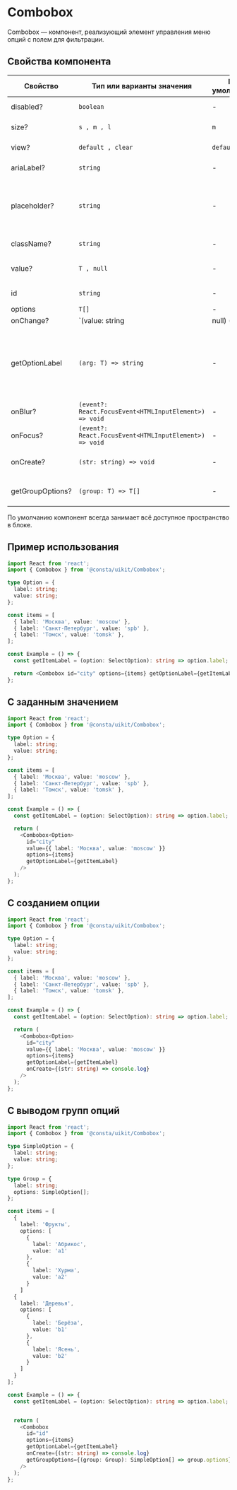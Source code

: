 
# Combobox

Combobox — компонент, реализующий элемент управления меню опций с полем для фильтрации.

## Cвойства компонента

| Свойство         | Тип или варианты значения                              | По умолчанию | Описание                                                                                      |
| ---------------- | ------------------------------------------------------ | ------------ | --------------------------------------------------------------------------------------------- |
| disabled?        | `boolean`                                              | -            | Активность компонента                                                                         |
| size?            | `s , m , l`                                            | `m`          | Размер компонента                                                                             |
| view?            | `default , clear`                                      | `default`    | Внешний вид компонента                                                                        |
| ariaLabel?       | `string`                                               | -            | `aria` атрибут для метки                                                                      |
| placeholder?     | `string`                                               | -            | Placeholder — текст, который отобразится в качестве подсказки в пустом поле                   |
| className?       | `string`                                               | -            | Дополнительный класс                                                                          |
| value?           | `T , null`                                             | -            | Значение селекта, по умолчанию `null`.                                                        |
| id               | `string`                                               | -            | Идентификатор селекта                                                                         |
| options          | `T[]`                                                  | -            | Опции                                                                                         |
| onChange?        | `(value: string | null) => void`                       | -            | Обработчик события изменения значения компонента                                              |
| getOptionLabel   | `(arg: T) => string`                                   | -            | Функция для получения текста опции, который будет отображаться в поле для выбранного значения |
| onBlur?          | `(event?: React.FocusEvent<HTMLInputElement>) => void` | -            | Обработчик события `blur`                                                                     |
| onFocus?         | `(event?: React.FocusEvent<HTMLInputElement>) => void` | -            | Обработчик события `focus`                                                                    |
| onCreate?        | `(str: string) => void`                                | -            | Функция для создания новой опции                                                              |
| getGroupOptions? | `(group: T) => T[]`                                    | -            | Функция для получения опций из группы                                                         |

По умолчанию компонент всегда занимает всё доступное пространство в блоке.

## Пример использования

```ts
import React from 'react';
import { Combobox } from '@consta/uikit/Combobox';

type Option = {
  label: string;
  value: string;
};

const items = [
  { label: 'Москва', value: 'moscow' },
  { label: 'Санкт-Петербург', value: 'spb' },
  { label: 'Томск', value: 'tomsk' },
];

const Example = () => {
  const getItemLabel = (option: SelectOption): string => option.label;

  return <Combobox id="city" options={items} getOptionLabel={getItemLabel} />;
};
```

## С заданным значением

```ts
import React from 'react';
import { Combobox } from '@consta/uikit/Combobox';

type Option = {
  label: string;
  value: string;
};

const items = [
  { label: 'Москва', value: 'moscow' },
  { label: 'Санкт-Петербург', value: 'spb' },
  { label: 'Томск', value: 'tomsk' },
];

const Example = () => {
  const getItemLabel = (option: SelectOption): string => option.label;

  return (
    <Combobox<Option>
      id="city"
      value={{ label: 'Москва', value: 'moscow' }}
      options={items}
      getOptionLabel={getItemLabel}
    />
  );
};
```

## С созданием опции

```ts
import React from 'react';
import { Combobox } from '@consta/uikit/Combobox';

type Option = {
  label: string;
  value: string;
};

const items = [
  { label: 'Москва', value: 'moscow' },
  { label: 'Санкт-Петербург', value: 'spb' },
  { label: 'Томск', value: 'tomsk' },
];

const Example = () => {
  const getItemLabel = (option: SelectOption): string => option.label;

  return (
    <Combobox<Option>
      id="city"
      value={{ label: 'Москва', value: 'moscow' }}
      options={items}
      getOptionLabel={getItemLabel}
      onCreate={(str: string) => console.log}
    />
  );
};
```

## С выводом групп опций

```ts
import React from 'react';
import { Combobox } from '@consta/uikit/Combobox';

type SimpleOption = {
  label: string;
  value: string;
};

type Group = {
  label: string;
  options: SimpleOption[];
};

const items = [
  {
    label: 'Фрукты',
    options: [
      {
        label: 'Абрикос',
        value: 'а1'
      },
      {
        label: 'Хурма',
        value: 'a2'
      }
    ]
  {
    label: 'Деревья',
    options: [
      {
        label: 'Берёза',
        value: 'b1'
      },
      {
        label: 'Ясень',
        value: 'b2'
      }
    ]
  }
];

const Example = () => {
  const getItemLabel = (option: SelectOption): string => option.label;


  return (
    <Combobox
      id="id"
      options={items}
      getOptionLabel={getItemLabel}
      onCreate={(str: string) => console.log}
      getGroupOptions={(group: Group): SimpleOption[] => group.options}
    />
  );
};
```
